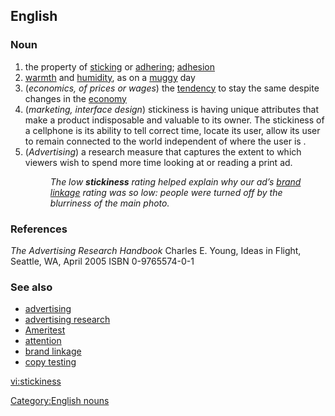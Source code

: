 ==English==

===Noun===
{{en-noun|-}}

# the property of [[sticking]] or [[adhering]]; [[adhesion]]
# [[warmth]] and [[humidity]], as on a [[muggy]] day
#(''economics, of prices or wages'') the [[tendency]] to stay the same despite changes in the [[economy]]
#(''marketing, interface design'') stickiness is having unique attributes that make a product indisposable and valuable to its owner. The stickiness of a cellphone is its ability to tell correct time, locate its user, allow its user to remain connected to the world independent of where the user is .
#(''Advertising'') a research measure that captures the extent to which viewers wish to spend more time looking at or reading a print ad.
#:''The low '''stickiness''' rating helped explain why our ad’s [[brand linkage]] rating was so low: people were turned off by the blurriness of the main photo.''

===References===
''The Advertising Research Handbook'' Charles E. Young, Ideas in Flight, Seattle, WA, April 2005 ISBN 0-9765574-0-1

===See also===
*[[w:advertising|advertising]]
*[[w:advertising research|advertising research]]
*[[w:Ameritest|Ameritest]]
*[[w:attention|attention]]
*[[brand linkage]]
*[[w:copy testing|copy testing]]


[[Category:English nouns]]
[[vi:stickiness]]